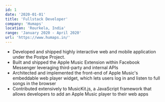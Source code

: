 ```yaml
---
id: 1
date: '2020-01-01'
title: 'Fullstack Developer'
company: 'Humaps'
location: 'Rourkela, India'
range: 'January 2020 - April 2020'
url: 'https://www.humaps.in/'
---
```


- Developed and shipped highly interactive web and mobile application under the
  Postpe Project.
- Built and shipped the Apple Music Extension within Facebook Messenger
  leveraging third-party and internal APIs
- Architected and implemented the front-end of Apple Music's embeddable web
  player widget, which lets users log in and listen to full songs in the browser
- Contributed extensively to MusicKit.js, a JavaScript framework that allows
  developers to add an Apple Music player to their web apps

